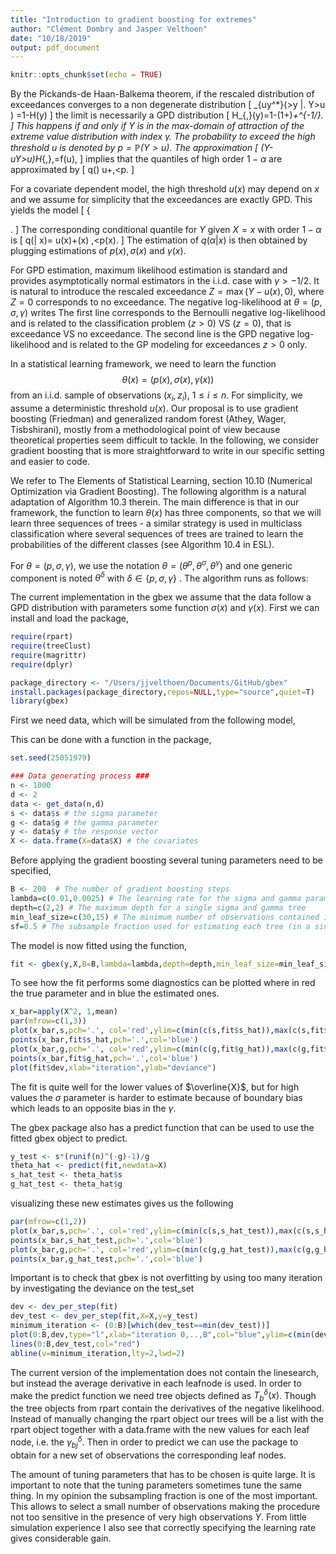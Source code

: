 ```yaml
---
title: "Introduction to gradient boosting for extremes"
author: "Clément Dombry and Jasper Velthoen"
date: "10/18/2019"
output: pdf_document
---
```


```r
knitr::opts_chunk$set(echo = TRUE)
```

\section{Extreme quantile regression via GPD modelling of exceedances above high threshold and }

By the Pickands-de Haan-Balkema theorem, if the rescaled distribution of exceedances converges to a non degenerate distribution
\[
\lim_{u\uparrow y^*}\mathbb{P}\left(\frac{Y-u}{f(u)}>y \left|\right. Y>u \right) =1-H(y)
\]
the limit is necessarily a GPD distribution
\[
H_{\gamma,\sigma}(y)=1-\left(1+\gamma \frac{y}{\sigma}\right)_+^{-1/\gamma}.
\]
This happens if and only if $Y$ is in the max-domain of attraction of the extreme value distribution with index $\gamma$.  The probability to exceed the high threshold $u$ is denoted by $p=\mathbb{P}(Y>u)$.  The approximation
\[
\mathcal{L}(Y-u\mid Y>u)\stackrel{d}\approx  H_{\gamma,\tilde\sigma},\quad \tilde\sigma=f(u)\sigma,
\] 
 implies that the quantiles of high order  $1-\alpha$ are approximated by
\[
q(\alpha) \approx u+\tilde\sigma \frac{(\alpha/p)^{-\gamma}-1}{\gamma},\quad \alpha<p.
\]

\medskip
For a covariate dependent model, the high threshold $u(x)$ may depend on $x$ and we assume for simplicity that the exceedances are exactly GPD. This  yields the model 
\[
\left\{ 
\begin{array}{l}
p(x)=\mathbb{P}(Y>u(x)\mid X=x),\\
\mathcal{L}(Y-u(x)\mid Y>u(x), X=x)=  H_{\gamma(x),\sigma(x)}.
\end{array}
\right.
\]
The corresponding conditional quantile for $Y$ given $X=x$ with order $1-\alpha$ is 
\[
q(\alpha| x)= u(x)+\sigma(x) \frac{(\alpha/ p(x))^{- \gamma(x)}-1}{ \gamma(x)},\quad \alpha<p(x).
\]
The estimation of $q(\alpha| x)$ is then obtained by plugging estimations of  $p(x),\sigma(x)$ and $\gamma(x)$. 

For GPD estimation, maximum likelihood estimation is standard and  provides asymptotically normal estimators in the i.i.d. case  with $\gamma>-1/2$. It is natural to introduce the rescaled exceedance $Z=\max(Y-u(x),0)$, where $Z=0$ corresponds to no exceedance. The negative log-likelihood at $\theta=(p,\sigma,\gamma)$ writes
\begin{align*}
\ell_{z}(\theta)=&\log(1-p)) 1_{\{z=0\}} - \log p 1_{\{z>0\}}\\
&+\Big[(1+1/\gamma)\log\Big(1+\gamma \frac{z}{\sigma}\Big) + \log \sigma\Big]1_{z>0}.
\end{align*}
The first line corresponds to the Bernoulli negative log-likelihood and is related to the classification problem  $(z>0)$ VS  $(z=0)$, that is  exceedance VS no exceedance. The second line is the GPD negative log-likelihood and is related to the GP modeling for exceedances $z>0$ only.

In a statistical learning framework, we need to learn the function 
$$\theta(x)=(p(x),\sigma(x),\gamma(x))$$ 
from an i.i.d. sample of observations $(x_i,z_i)$, $1\leq i\leq n$. For simplicity, we assume a deterministic threshold $u(x)$.
Our proposal is to use gradient boosting (Friedman) and generalized random forest (Athey, Wager, Tisbshirani), mostly from a methodological point of view because theoretical properties seem difficult to tackle. In the following, we consider gradient boosting that is more straightforward  to write in our specific setting and easier to code.



\section{Gradient boosting for extreme quantile regression}
We refer to The Elements of Statistical Learning, section 10.10 (Numerical Optimization via Gradient Boosting). The following algorithm is a natural adaptation of Algorithm 10.3 therein.  The main difference is that in our framework, the function to learn $\theta(x)$ has three components, so that we will learn three sequences of trees - a similar strategy is used in multiclass classification where several sequences of trees are trained to learn the probabilities of the different classes (see Algorithm 10.4 in ESL).

\medskip
For $\theta=(p,\sigma,\gamma)$, we use the notation  $\theta=(\theta^p,\theta^\sigma,\theta^\gamma)$ and one generic component is noted $\theta^\delta$ with $\delta\in\{p,\sigma,\gamma\}$ . The algorithm runs as follows:
\begin{itemize}
\item data set: $(x_i,z_i)$, $1\leq i\leq n$.
\item parameters: 
\begin{itemize}
\item $B$ number of trees (same for three sequences), 
\item$\lambda=(\lambda^p,\lambda^\sigma,\lambda^\gamma)$ learning rates,
\item  $J=(J^p,J^\sigma,J^\gamma)$ numbers of leaves in the trees.
\end{itemize}
\item Procedure:
\begin{enumerate}
\item Initialize at 
\[
\theta_0(x)\equiv \mathop{\mathrm{arg\,min}}_{\theta} \sum_{i=1}^n\ell_{z_i}(\theta).
\]
This is simply  the maximum likelihood estimator when  the $x_i$'s are ignored and the $z_i$'s assumed i.i.d. with likelihood $\ell$.
\item For $b=1$ to $B$:
\begin{enumerate}
\item (gradient) For $\delta\in\{p,\sigma,\gamma\}$, compute the partial derivatives
\[
r_{b i}^\delta=\frac{\partial \ell_{z_i}}{\partial \theta^\delta}(\theta_{b-1}(x_i)), \quad 1\leq i\leq n.
\]
\item (tree regions) For $\delta\in\{p,\sigma,\gamma\}$, fit a regression tree  $r_{bi}^\delta\sim x_i$, yielding $J^\delta$ terminal regions $R_{bj}^\delta$, $1\leq j\leq J^\delta$.
\item (tree values with line search) For $\delta\in\{p,\sigma,\gamma\}$ and $1\leq j\leq J^\delta$, compute 
\[
\gamma_{bj}^\delta=\mathop{\mathrm{arg\,min}}_{\gamma} \sum_{x_i\in R_{bj}^\delta}\ell_{z_i}(\theta_{b-1}(x_i)+\gamma ).
\] 
where $\gamma$ acts on the $\delta$-component only; define the tree 
\[
T_b^\delta(x)=\sum_{j=1}^{J^\delta} \gamma_{bj}^\delta 1_{\{x\in R_{bj}^\delta\}}.
\]
\item (update) For $\delta\in\{p,\sigma,\gamma\}$, update 
\[
\theta_b^\delta(x)=\theta_{b-1}^\delta(x)+\lambda^\delta T_b^\delta(x).
\]
\end{enumerate}
\end{enumerate}
\item Output: $\hat\theta(x)=\theta_B(x)$. The $\delta$-component is the sum
\[
\hat\theta(x)=\theta_0^\delta+\lambda^\delta\sum_{b=1}^B T_b^\delta(x).
\]
\end{itemize}


\section{Implementation in the gbex package}

The current implementation in the gbex we assume that the data follow a GPD distribution with parameters some function $\sigma(x)$ and $\gamma(x)$. 
First we can install and load the package,
```r
require(rpart)
require(treeClust)
require(magrittr)
require(dplyr)

package_directory <- "/Users/jjvelthoen/Documents/GitHub/gbex"
install.packages(package_directory,repos=NULL,type="source",quiet=T)
library(gbex)
```

First we need data, which will be simulated from the following model,
\begin{align*}
  &X_1, X_2 \sim \mbox{Unif}(-1,1)\\
  &\overline{X} = X_1^2 + X_2^2\\
  &\sigma(\overline{X}) = \exp(\overline{X})\\
  &\gamma(\overline{X}) = \frac{1}{3} + \frac{1}{10} \overline{X}\\
  &Y \sim GPD(\sigma(\overline{X}),\gamma{\overline{X}})
\end{align*}

This can be done with a function in the package,
```r
set.seed(25051979)

### Data generating process ###
n <- 1000
d <- 2
data <- get_data(n,d)
s <- data$s # the sigma parameter
g <- data$g # the gamma parameter
y <- data$y # the response vector
X <- data.frame(X=data$X) # the covariates
```

Before applying the gradient boosting several tuning parameters need to be specified,
```r
B <- 200  # The number of gradient boosting steps
lambda=c(0.01,0.0025) # The learning rate for the sigma and gamma parameter
depth=c(2,2) # The maximum depth for a single sigma and gamma tree
min_leaf_size=c(30,15) # The minimum number of observations contained in the leafnodes 
sf=0.5 # The subsample fraction used for estimating each tree (in a single step only one subsample is drawn and used for both the sigma and gamma tree)
```

The model is now fitted using the \textit{gbex} function,
```r
fit <- gbex(y,X,B=B,lambda=lambda,depth=depth,min_leaf_size=min_leaf_size,sf=sf,alpha=0)
```

To see how the fit performs some diagnostics can be plotted where in red the true parameter and in blue the estimated ones.
```r
x_bar=apply(X^2, 1,mean)
par(mfrow=c(1,3))
plot(x_bar,s,pch='.', col='red',ylim=c(min(c(s,fit$s_hat)),max(c(s,fit$s_hat))))
points(x_bar,fit$s_hat,pch='.',col='blue')
plot(x_bar,g,pch='.', col='red',ylim=c(min(c(g,fit$g_hat)),max(c(g,fit$g_hat))))
points(x_bar,fit$g_hat,pch='.',col='blue')
plot(fit$dev,xlab="iteration",ylab="deviance")
```

The fit is quite well for the lower values of $\overline{X}$, but for high values the $\sigma$ parameter is harder to estimate because of boundary bias which leads to an opposite bias in the $\gamma$.

The gbex package also has a predict function that can be used to use the fitted gbex object to predict.
```r
y_test <- s*(runif(n)^(-g)-1)/g
theta_hat <- predict(fit,newdata=X)
s_hat_test <- theta_hat$s
g_hat_test <- theta_hat$g
```

visualizing these new estimates gives us the following
```r
par(mfrow=c(1,2))
plot(x_bar,s,pch='.', col='red',ylim=c(min(c(s,s_hat_test)),max(c(s,s_hat_test))))
points(x_bar,s_hat_test,pch='.',col='blue')
plot(x_bar,g,pch='.', col='red',ylim=c(min(c(g,g_hat_test)),max(c(g,g_hat_test))))
points(x_bar,g_hat_test,pch='.',col='blue')
```

Important is to check that gbex is not overfitting by using too many iteration by investigating the deviance on the test_set
```r
dev <- dev_per_step(fit)
dev_test <- dev_per_step(fit,X=X,y=y_test)
minimum_iteration <- (0:B)[which(dev_test==min(dev_test))]
plot(0:B,dev,type="l",xlab="iteration 0,..,B",col="blue",ylim=c(min(dev,dev_test),max(dev,dev_test)))
lines(0:B,dev_test,col="red")
abline(v=minimum_iteration,lty=2,lwd=2)
```



\section{Some notes on the implementation of gbex}

The current version of the implementation does not contain the linesearch, but instead the average derivative in each leafnode is used. In order to make the predict function we need tree objects defined as $T_b^{\delta}(x)$. Though the tree objects from rpart contain the derivatives of the negative likelihood. Instead of manually changing the rpart object our trees will be a list with the rpart object together with a data.frame with the new values for each leaf node, i.e. the $\gamma_{bj}^{\delta}$. Then in order to predict we can use the package \textit{treeClust} to obtain for a new set of observations the corresponding leaf nodes.

The amount of tuning parameters that has to be chosen is quite large. It is important to note that the tuning parameters sometimes tune the same thing. In my opinion the subsampling fraction is one of the most important. This allows to select a small number of observations making the procedure not too sensitive in the presence of very high observations $Y$. From little simulation experience I also see that correctly specifying the learning rate gives considerable gain.
